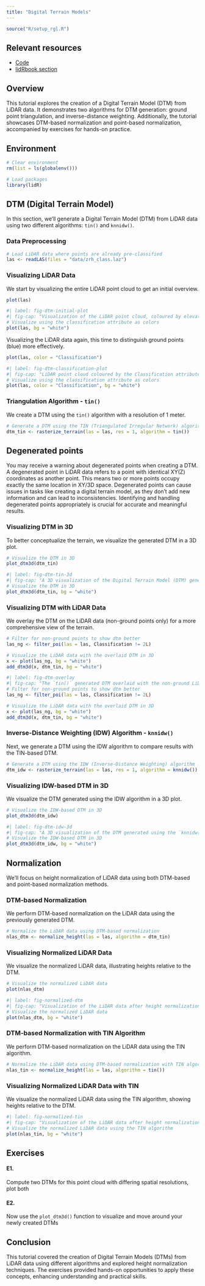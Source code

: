 ```yaml
---
title: "Digital Terrain Models"
---
```


```r
source("R/setup_rgl.R")
```

## Relevant resources

-   [Code](https://github.com/tgoodbody/lidRtutorial/blob/master/R/02_dtm.R)
-   [lidRbook section](https://r-lidar.github.io/lidRbook/dtm.html)

## Overview

This tutorial explores the creation of a Digital Terrain Model (DTM) from LiDAR data. It demonstrates two algorithms for DTM generation: ground point triangulation, and inverse-distance weighting. Additionally, the tutorial showcases DTM-based normalization and point-based normalization, accompanied by exercises for hands-on practice.

## Environment

```r
# Clear environment
rm(list = ls(globalenv()))

# Load packages
library(lidR)
```

## DTM (Digital Terrain Model)

In this section, we'll generate a Digital Terrain Model (DTM) from LiDAR data using two different algorithms: `tin()` and `knnidw()`.

### Data Preprocessing

```r
# Load LiDAR data where points are already pre-classified
las <- readLAS(files = "data/zrh_class.laz")
```

### Visualizing LiDAR Data

We start by visualizing the entire LiDAR point cloud to get an initial overview.

``` r
plot(las)
```

```r
#| label: fig-dtm-initial-plot
#| fig-cap: "Visualization of the LiDAR point cloud, coloured by elevation."
# Visualize using the classification attribute as colors
plot(las, bg = "white")
```

Visualizing the LiDAR data again, this time to distinguish ground points (blue) more effectively.

``` r
plot(las, color = "Classification")
```

```r
#| label: fig-dtm-classification-plot
#| fig-cap: "LiDAR point cloud coloured by the Classification attribute to distinguish ground points."
# Visualize using the classification attribute as colors
plot(las, color = "Classification", bg = "white")
```

### Triangulation Algorithm - `tin()`

We create a DTM using the `tin()` algorithm with a resolution of 1 meter.

```r
# Generate a DTM using the TIN (Triangulated Irregular Network) algorithm
dtm_tin <- rasterize_terrain(las = las, res = 1, algorithm = tin())
```

::: callout-note
## Degenerated points
You may receive a warning about degenerated points when creating a DTM.
A degenerated point in LiDAR data refers to a point with identical XY(Z) coordinates as another point. 
This means two or more points occupy exactly the same location in XY/3D space. 
Degenerated points can cause issues in tasks like creating a digital terrain model, as they don't add new information and can lead to inconsistencies. 
Identifying and handling degenerated points appropriately is crucial for accurate and meaningful results.
:::

### Visualizing DTM in 3D

To better conceptualize the terrain, we visualize the generated DTM in a 3D plot.

``` r
# Visualize the DTM in 3D
plot_dtm3d(dtm_tin)
```

```r
#| label: fig-dtm-tin-3d
#| fig-cap: "A 3D visualization of the Digital Terrain Model (DTM) generated using the `tin()` algorithm."
# Visualize the DTM in 3D
plot_dtm3d(dtm_tin, bg = "white")
```

### Visualizing DTM with LiDAR Data

We overlay the DTM on the LiDAR data (non-ground points only) for a more comprehensive view of the terrain.

``` r
# Filter for non-ground points to show dtm better
las_ng <- filter_poi(las = las, Classification != 2L)

# Visualize the LiDAR data with the overlaid DTM in 3D
x <- plot(las_ng, bg = "white")
add_dtm3d(x, dtm_tin, bg = "white")
```

```r
#| label: fig-dtm-overlay
#| fig-cap: "The `tin()` generated DTM overlaid with the non-ground LiDAR points."
# Filter for non-ground points to show dtm better
las_ng <- filter_poi(las = las, Classification != 2L)

# Visualize the LiDAR data with the overlaid DTM in 3D
x <- plot(las_ng, bg = "white")
add_dtm3d(x, dtm_tin, bg = "white")
```

### Inverse-Distance Weighting (IDW) Algorithm - `knnidw()`

Next, we generate a DTM using the IDW algorithm to compare results with the TIN-based DTM.

```r
# Generate a DTM using the IDW (Inverse-Distance Weighting) algorithm
dtm_idw <- rasterize_terrain(las = las, res = 1, algorithm = knnidw())
```

### Visualizing IDW-based DTM in 3D

We visualize the DTM generated using the IDW algorithm in a 3D plot.

``` r
# Visualize the IDW-based DTM in 3D
plot_dtm3d(dtm_idw)
```

```r
#| label: fig-dtm-idw-3d
#| fig-cap: "A 3D visualization of the DTM generated using the `knnidw()` algorithm."
# Visualize the IDW-based DTM in 3D
plot_dtm3d(dtm_idw, bg = "white")
```

## Normalization

We'll focus on height normalization of LiDAR data using both DTM-based and point-based normalization methods.

### DTM-based Normalization

We perform DTM-based normalization on the LiDAR data using the previously generated DTM.

```r
# Normalize the LiDAR data using DTM-based normalization
nlas_dtm <- normalize_height(las = las, algorithm = dtm_tin)
```

### Visualizing Normalized LiDAR Data

We visualize the normalized LiDAR data, illustrating heights relative to the DTM.

``` r
# Visualize the normalized LiDAR data
plot(nlas_dtm)
```

```r
#| label: fig-normalized-dtm
#| fig-cap: "Visualization of the LiDAR data after height normalization using the pre-computed DTM."
# Visualize the normalized LiDAR data
plot(nlas_dtm, bg = "white")
```

### DTM-based Normalization with TIN Algorithm

We perform DTM-based normalization on the LiDAR data using the TIN algorithm.

```r
# Normalize the LiDAR data using DTM-based normalization with TIN algorithm
nlas_tin <- normalize_height(las = las, algorithm = tin())
```

### Visualizing Normalized LiDAR Data with TIN

We visualize the normalized LiDAR data using the TIN algorithm, showing heights relative to the DTM.

```r
#| label: fig-normalized-tin
#| fig-cap: "Visualization of the LiDAR data after height normalization using the `tin()` algorithm directly."
# Visualize the normalized LiDAR data using the TIN algorithm
plot(nlas_tin, bg = "white")
```

## Exercises

#### E1.

Compute two DTMs for this point cloud with differing spatial resolutions, plot both 

#### E2.

Now use the `plot_dtm3d()` function to visualize and move around your newly created DTMs

## Conclusion

This tutorial covered the creation of Digital Terrain Models (DTMs) from LiDAR data using different algorithms and explored height normalization techniques. The exercises provided hands-on opportunities to apply these concepts, enhancing understanding and practical skills.
